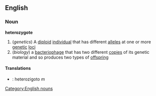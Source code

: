 ==English==
===Noun===
'''heterozygote'''
#(''genetics'') A [[diploid]] [[individual]] that has different [[allele]]s at one or more [[genetic]] [[loci]]
#(''biology'') a [[bacteriophage]] that has two different [[copies]] of its genetic material and so produces two types of [[offspring]]
[[Category:English nouns]]
====Translations====
*{{pt}}: heterozigoto ''m''